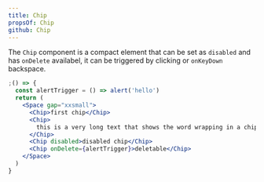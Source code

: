 ```yaml
---
title: Chip
propsOf: Chip
github: Chip
---
```


The `Chip` component is a compact element that can be set as `disabled` and has `onDelete` availabel, it can be triggered by clicking or `onKeyDown` backspace.

```jsx
;() => {
  const alertTrigger = () => alert('hello')
  return (
    <Space gap="xxsmall">
      <Chip>first chip</Chip>
      <Chip>
        this is a very long text that shows the word wrapping in a chip
      </Chip>
      <Chip disabled>disabled chip</Chip>
      <Chip onDelete={alertTrigger}>deletable</Chip>
    </Space>
  )
}
```
